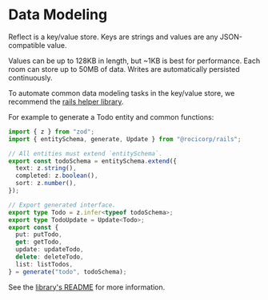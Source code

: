 # Data Modeling

Reflect is a key/value store. Keys are strings and values are any JSON-compatible value.

Values can be up to 128KB in length, but ~1KB is best for performance. Each room can store up to 50MB of data. Writes are automatically persisted continuously.

To automate common data modeling tasks in the key/value store, we recommend the [rails helper library](https://www.npmjs.com/package/@rocicorp/rails).

For example to generate a Todo entity and common functions:

```ts
import { z } from "zod";
import { entitySchema, generate, Update } from "@rocicorp/rails";

// All entities must extend `entitySchema`.
export const todoSchema = entitySchema.extend({
  text: z.string(),
  completed: z.boolean(),
  sort: z.number(),
});

// Export generated interface.
export type Todo = z.infer<typeof todoSchema>;
export type TodoUpdate = Update<Todo>;
export const {
  put: putTodo,
  get: getTodo,
  update: updateTodo,
  delete: deleteTodo,
  list: listTodos,
} = generate("todo", todoSchema);
```

See the [library's README](https://github.com/rocicorp/rails) for more information.

<div className="showFooter"></div>